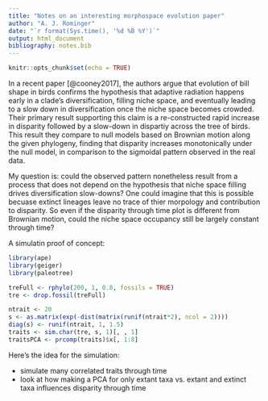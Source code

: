 ```yaml
---
title: "Notes on an interesting morphospace evolution paper"
author: "A. J. Rominger"
date: "`r format(Sys.time(), '%d %B %Y')`"
output: html_document
bibliography: notes.bib
---
```


```r
knitr::opts_chunk$set(echo = TRUE)
```

In a recent paper [@cooney2017], the authors argue that evolution of bill shape in birds confirms the hypothesis that adaptive radiation happens early in a clade's diversification, filling niche space, and eventually leading to a slow down in diversification once the niche space becomes crowded.  Their primary result supporting this claim is a re-constructed rapid increase in disparity followed by a slow-down in dispartiy across the tree of birds.  This result they compare to null models based on Brownian motion along the given phylogeny, finding that disparity increases monotonically under the null model, in comparison to the sigmoidal pattern observed in the real data.

My question is: could the observed pattern nonetheless result from a process that does not depend on the hypothesis that niche space filling drives diversification slow-downs?  One could imagine that this is possible becuase extinct lineages leave no trace of thier morpology and contribution to disparity.  So even if the disparity through time plot is different from Brownian motion, could the niche space occupancy still be largely constant through time?

A simulatin proof of concept:

```r
library(ape)
library(geiger)
library(paleotree)

treFull <- rphylo(200, 1, 0.8, fossils = TRUE)
tre <- drop.fossil(treFull)

ntrait <- 20
s <- as.matrix(exp(-dist(matrix(runif(ntrait*2), ncol = 2))))
diag(s) <- runif(ntrait, 1, 1.5)
traits <- sim.char(tre, s, 1)[, , 1]
traitsPCA <- prcomp(traits)$x[, 1:8]


```

Here's the idea for the simulation: 

- simulate many correlated traits through time
- look at how making a PCA for only extant taxa vs. extant and extinct taxa influences disparity through time
